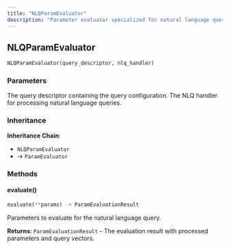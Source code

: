 ```yaml
---
title: "NLQParamEvaluator"
description: "Parameter evaluator specialized for natural language query processing"
---
```


## NLQParamEvaluator

```python
NLQParamEvaluator(query_descriptor, nlq_handler)
```

### Parameters

<ParamField path="query_descriptor" type="QueryDescriptor" required>
The query descriptor containing the query configuration.
</ParamField>

<ParamField path="nlq_handler" type="NLQHandler" required>
The NLQ handler for processing natural language queries.
</ParamField>

### Inheritance

**Inheritance Chain**: 
- `NLQParamEvaluator` 
- → `ParamEvaluator`

### Methods

#### evaluate()

```python
evaluate(**params) -> ParamEvaluationResult
```

<ParamField path="**params" type="Any" required>
Parameters to evaluate for the natural language query.
</ParamField>

**Returns**: `ParamEvaluationResult` - The evaluation result with processed parameters and query vectors.